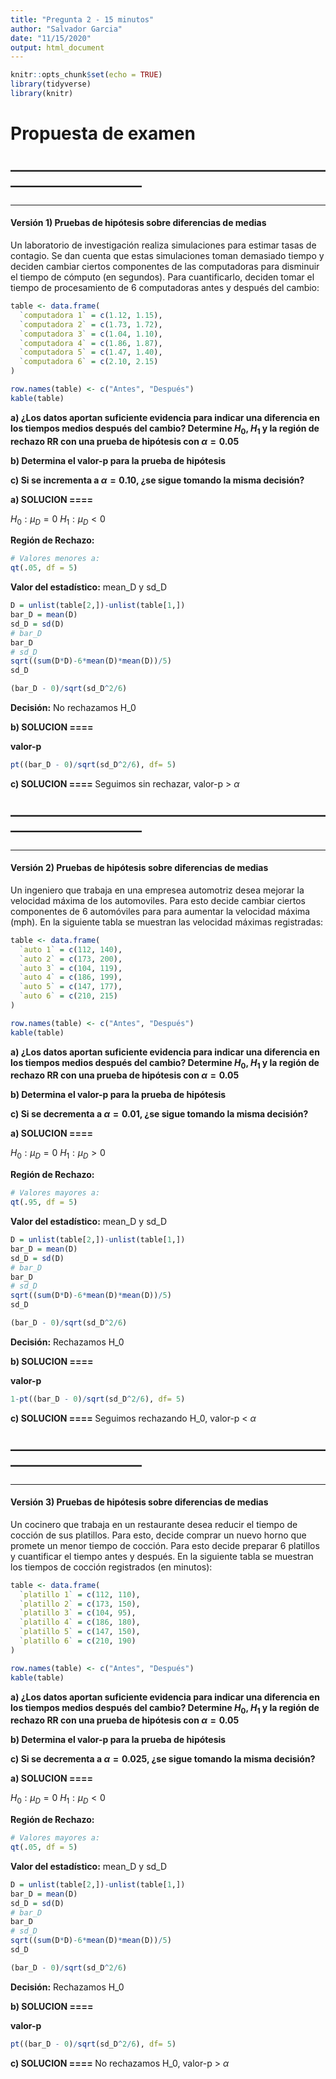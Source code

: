 ```yaml
---
title: "Pregunta 2 - 15 minutos"
author: "Salvador Garcia"
date: "11/15/2020"
output: html_document
---
```


```r
knitr::opts_chunk$set(echo = TRUE)
library(tidyverse)
library(knitr)
```

# Propuesta de examen


------------------------------------------------------------------------------------------------------
------------------------------------------------------------------------------------------------------
------------------------------------------------------------------------------------------------------

#### Versión 1)  Pruebas de hipótesis sobre diferencias de medias
Un laboratorio de investigación realiza simulaciones para estimar tasas de contagio. Se dan cuenta que estas simulaciones toman demasiado tiempo y deciden cambiar ciertos componentes de las computadoras para disminuir el tiempo de cómputo (en segundos). Para cuantificarlo, deciden tomar el tiempo de procesamiento de 6 computadoras antes y después del cambio:

```r
table <- data.frame(
  `computadora 1` = c(1.12, 1.15),
  `computadora 2` = c(1.73, 1.72),
  `computadora 3` = c(1.04, 1.10),
  `computadora 4` = c(1.86, 1.87),
  `computadora 5` = c(1.47, 1.40),
  `computadora 6` = c(2.10, 2.15)
)

row.names(table) <- c("Antes", "Después")
kable(table)
```

**a) ¿Los datos aportan suficiente evidencia para indicar una diferencia en los tiempos medios después del cambio? Determine $H_0$, $H_1$ y la región de rechazo RR con una prueba de hipótesis con $\alpha = 0.05$**

**b) Determina el valor-p para la prueba de hipótesis**

**c) Si se incrementa a $\alpha = 0.10$, ¿se sigue tomando la misma decisión?**


**a) SOLUCION ==== **

$H_0: \mu_D = 0$
$H_1: \mu_D < 0$

**Región de Rechazo:**
```r
# Valores menores a:
qt(.05, df = 5)
```


**Valor del estadístico:**
mean_D y sd_D
```r
D = unlist(table[2,])-unlist(table[1,])
bar_D = mean(D)
sd_D = sd(D)
# bar_D
bar_D
# sd_D
sqrt((sum(D*D)-6*mean(D)*mean(D))/5)
sd_D
```

```r
(bar_D - 0)/sqrt(sd_D^2/6)
```

**Decisión:**
No rechazamos H_0


**b) SOLUCION ==== **

**valor-p**
```r
pt((bar_D - 0)/sqrt(sd_D^2/6), df= 5)
```

**c) SOLUCION ==== **
Seguimos sin rechazar, valor-p > $\alpha$



------------------------------------------------------------------------------------------------------
------------------------------------------------------------------------------------------------------
------------------------------------------------------------------------------------------------------

#### Versión 2)  Pruebas de hipótesis sobre diferencias de medias
Un ingeniero que trabaja en una empresea automotriz desea mejorar la velocidad máxima de los automoviles. Para esto decide cambiar ciertos componentes de 6 automóviles para para aumentar la velocidad máxima (mph). En la siguiente tabla se muestran las velocidad máximas registradas:

```r
table <- data.frame(
  `auto 1` = c(112, 140),
  `auto 2` = c(173, 200),
  `auto 3` = c(104, 119),
  `auto 4` = c(186, 199),
  `auto 5` = c(147, 177),
  `auto 6` = c(210, 215)
)

row.names(table) <- c("Antes", "Después")
kable(table)
```

**a) ¿Los datos aportan suficiente evidencia para indicar una diferencia en los tiempos medios después del cambio? Determine $H_0$, $H_1$ y la región de rechazo RR con una prueba de hipótesis con $\alpha = 0.05$**

**b) Determina el valor-p para la prueba de hipótesis**

**c) Si se decrementa a $\alpha = 0.01$, ¿se sigue tomando la misma decisión?**


**a) SOLUCION ==== **

$H_0: \mu_D = 0$
$H_1: \mu_D > 0$

**Región de Rechazo:**
```r
# Valores mayores a:
qt(.95, df = 5)
```


**Valor del estadístico:**
mean_D y sd_D
```r
D = unlist(table[2,])-unlist(table[1,])
bar_D = mean(D)
sd_D = sd(D)
# bar_D
bar_D
# sd_D
sqrt((sum(D*D)-6*mean(D)*mean(D))/5)
sd_D
```

```r
(bar_D - 0)/sqrt(sd_D^2/6)
```

**Decisión:**
Rechazamos H_0


**b) SOLUCION ==== **

**valor-p**
```r
1-pt((bar_D - 0)/sqrt(sd_D^2/6), df= 5)
```

**c) SOLUCION ==== **
Seguimos rechazando H_0, valor-p < $\alpha$





------------------------------------------------------------------------------------------------------
------------------------------------------------------------------------------------------------------
------------------------------------------------------------------------------------------------------

#### Versión 3)  Pruebas de hipótesis sobre diferencias de medias
Un cocinero que trabaja en un restaurante desea reducir el tiempo de cocción de sus platillos. Para esto, decide comprar un nuevo horno que promete un menor tiempo de cocción. Para esto decide preparar 6 platillos y cuantificar el tiempo antes y después. En la siguiente tabla se muestran los tiempos de cocción registrados (en minutos):

```r
table <- data.frame(
  `platillo 1` = c(112, 110),
  `platillo 2` = c(173, 150),
  `platillo 3` = c(104, 95),
  `platillo 4` = c(186, 180),
  `platillo 5` = c(147, 150),
  `platillo 6` = c(210, 190)
)

row.names(table) <- c("Antes", "Después")
kable(table)
```

**a) ¿Los datos aportan suficiente evidencia para indicar una diferencia en los tiempos medios después del cambio? Determine $H_0$, $H_1$ y la región de rechazo RR con una prueba de hipótesis con $\alpha = 0.05$**

**b) Determina el valor-p para la prueba de hipótesis**

**c) Si se decrementa a $\alpha = 0.025$, ¿se sigue tomando la misma decisión?**


**a) SOLUCION ==== **

$H_0: \mu_D = 0$
$H_1: \mu_D < 0$

**Región de Rechazo:**
```r
# Valores mayores a:
qt(.05, df = 5)
```


**Valor del estadístico:**
mean_D y sd_D
```r
D = unlist(table[2,])-unlist(table[1,])
bar_D = mean(D)
sd_D = sd(D)
# bar_D
bar_D
# sd_D
sqrt((sum(D*D)-6*mean(D)*mean(D))/5)
sd_D
```

```r
(bar_D - 0)/sqrt(sd_D^2/6)
```

**Decisión:**
Rechazamos H_0


**b) SOLUCION ==== **

**valor-p**
```r
pt((bar_D - 0)/sqrt(sd_D^2/6), df= 5)
```

**c) SOLUCION ==== **
No rechazamos H_0, valor-p > $\alpha$






